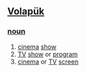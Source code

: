 == [[Volapük]] == 
=== [[noun]] === 
# [[cinema]] [[show]] 
# [[TV]] [[show]] or [[program]]
# [[cinema]] or [[TV]] [[screen]]